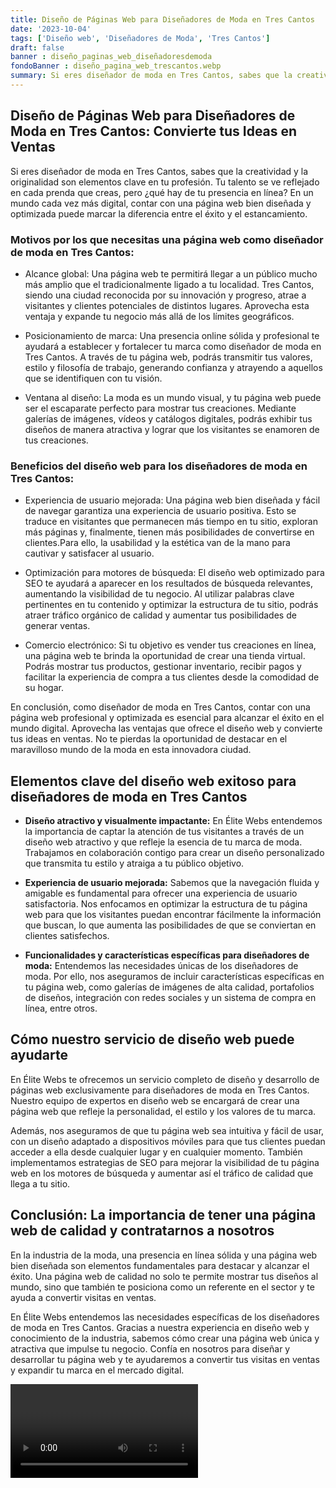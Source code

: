 ```yaml
---
title: Diseño de Páginas Web para Diseñadores de Moda en Tres Cantos
date: '2023-10-04'
tags: ['Diseño web', 'Diseñadores de Moda', 'Tres Cantos']
draft: false
banner : diseño_paginas_web_diseñadoresdemoda
fondoBanner : diseño_pagina_web_trescantos.webp
summary: Si eres diseñador de moda en Tres Cantos, sabes que la creatividad y la originalidad son elementos clave en tu profesión. Tu talento se ve reflejado en cada prenda que creas, pero ¿qué hay de tu presencia en línea? En un mundo cada vez más digital, contar con una página web bien diseñada y optimizada puede marcar la diferencia entre el éxito y el estancamiento.
---
```


## Diseño de Páginas Web para Diseñadores de Moda en Tres Cantos: Convierte tus Ideas en Ventas

Si eres diseñador de moda en Tres Cantos, sabes que la creatividad y la originalidad son elementos clave en tu profesión. Tu talento se ve reflejado en cada prenda que creas, pero ¿qué hay de tu presencia en línea? En un mundo cada vez más digital, contar con una página web bien diseñada y optimizada puede marcar la diferencia entre el éxito y el estancamiento.

### Motivos por los que necesitas una página web como diseñador de moda en Tres Cantos:

- Alcance global: Una página web te permitirá llegar a un público mucho más amplio que el tradicionalmente ligado a tu localidad. Tres Cantos, siendo una ciudad reconocida por su innovación y progreso, atrae a visitantes y clientes potenciales de distintos lugares. Aprovecha esta ventaja y expande tu negocio más allá de los límites geográficos.

- Posicionamiento de marca: Una presencia online sólida y profesional te ayudará a establecer y fortalecer tu marca como diseñador de moda en Tres Cantos. A través de tu página web, podrás transmitir tus valores, estilo y filosofía de trabajo, generando confianza y atrayendo a aquellos que se identifiquen con tu visión.

- Ventana al diseño: La moda es un mundo visual, y tu página web puede ser el escaparate perfecto para mostrar tus creaciones. Mediante galerías de imágenes, vídeos y catálogos digitales, podrás exhibir tus diseños de manera atractiva y lograr que los visitantes se enamoren de tus creaciones.

### Beneficios del diseño web para los diseñadores de moda en Tres Cantos:

- Experiencia de usuario mejorada: Una página web bien diseñada y fácil de navegar garantiza una experiencia de usuario positiva. Esto se traduce en visitantes que permanecen más tiempo en tu sitio, exploran más páginas y, finalmente, tienen más posibilidades de convertirse en clientes.Para ello, la usabilidad y la estética van de la mano para cautivar y satisfacer al usuario.

- Optimización para motores de búsqueda: El diseño web optimizado para SEO te ayudará a aparecer en los resultados de búsqueda relevantes, aumentando la visibilidad de tu negocio. Al utilizar palabras clave pertinentes en tu contenido y optimizar la estructura de tu sitio, podrás atraer tráfico orgánico de calidad y aumentar tus posibilidades de generar ventas.

- Comercio electrónico: Si tu objetivo es vender tus creaciones en línea, una página web te brinda la oportunidad de crear una tienda virtual. Podrás mostrar tus productos, gestionar inventario, recibir pagos y facilitar la experiencia de compra a tus clientes desde la comodidad de su hogar.

En conclusión, como diseñador de moda en Tres Cantos, contar con una página web profesional y optimizada es esencial para alcanzar el éxito en el mundo digital. Aprovecha las ventajas que ofrece el diseño web y convierte tus ideas en ventas. No te pierdas la oportunidad de destacar en el maravilloso mundo de la moda en esta innovadora ciudad.

<GifSeo />

<Cta />

## Elementos clave del diseño web exitoso para diseñadores de moda en Tres Cantos

- **Diseño atractivo y visualmente impactante:** En Élite Webs entendemos la importancia de captar la atención de tus visitantes a través de un diseño web atractivo y que refleje la esencia de tu marca de moda. Trabajamos en colaboración contigo para crear un diseño personalizado que transmita tu estilo y atraiga a tu público objetivo.

- **Experiencia de usuario mejorada:** Sabemos que la navegación fluida y amigable es fundamental para ofrecer una experiencia de usuario satisfactoria. Nos enfocamos en optimizar la estructura de tu página web para que los visitantes puedan encontrar fácilmente la información que buscan, lo que aumenta las posibilidades de que se conviertan en clientes satisfechos.

- **Funcionalidades y características específicas para diseñadores de moda:** Entendemos las necesidades únicas de los diseñadores de moda. Por ello, nos aseguramos de incluir características específicas en tu página web, como galerías de imágenes de alta calidad, portafolios de diseños, integración con redes sociales y un sistema de compra en línea, entre otros.

## Cómo nuestro servicio de diseño web puede ayudarte

En Élite Webs te ofrecemos un servicio completo de diseño y desarrollo de páginas web exclusivamente para diseñadores de moda en Tres Cantos. Nuestro equipo de expertos en diseño web se encargará de crear una página web que refleje la personalidad, el estilo y los valores de tu marca.

Además, nos aseguramos de que tu página web sea intuitiva y fácil de usar, con un diseño adaptado a dispositivos móviles para que tus clientes puedan acceder a ella desde cualquier lugar y en cualquier momento. También implementamos estrategias de SEO para mejorar la visibilidad de tu página web en los motores de búsqueda y aumentar así el tráfico de calidad que llega a tu sitio.

## Conclusión: La importancia de tener una página web de calidad y contratarnos a nosotros

En la industria de la moda, una presencia en línea sólida y una página web bien diseñada son elementos fundamentales para destacar y alcanzar el éxito. Una página web de calidad no solo te permite mostrar tus diseños al mundo, sino que también te posiciona como un referente en el sector y te ayuda a convertir visitas en ventas.

En Élite Webs entendemos las necesidades específicas de los diseñadores de moda en Tres Cantos. Gracias a nuestra experiencia en diseño web y conocimiento de la industria, sabemos cómo crear una página web única y atractiva que impulse tu negocio. Confía en nosotros para diseñar y desarrollar tu página web y te ayudaremos a convertir tus visitas en ventas y expandir tu marca en el mercado digital.

<Video />

<CtaBot job='Diseñadores de Moda' city='Tres Cantos'/>

<Gmaps query='Tres Cantos+españa+maps' />